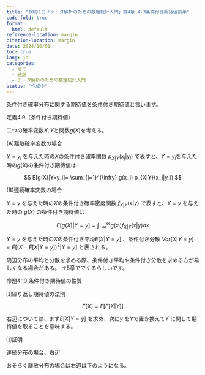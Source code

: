 ```yaml
---
title: "10月1日「データ解析のための数理統計入門」第4章 4-3条件付き期待値前半"
code-fold: true
format:
  html: default
reference-location: margin
citation-location: margin
date: 2024/10/01
toc: true
lang: ja
categories:
  - ゼミ
  - 統計
  - データ解析のための数理統計入門
status: "作成中"
---
```


条件付き確率分布に関する期待値を条件付き期待値と言います。

::: {.extra-space2}

:::


::: {.bold}
定義4.9（条件付き期待値）
:::



二つの確率変数$X,Y$と関数$g(X)$を考える。

(A)離散確率変数の場合

$Y=y_i$ を与えた時の$X$の条件付き確率関数 $p_{X|Y}(x_j|y_i)$ で表すと、$Y=y_i$を与えた時の$g(X)$の条件付き期待値は

$$
E[g(X)|Y=y_i]= \sum_{j=1}^{\infty} g(x_j) p_{X|Y}(x_j|y_i)
$$

::: {.extra-space3}

:::


(B)連続確率変数の場合

$Y=y$ を与えた時の$X$の条件付き確率密度関数 $f_{X|Y}(x|y)$ で表すと、$Y=y$ を与えた時の $g(X)$ の条件付き期待値は

$$
E[g(X)|Y=y]= \int_{-\infty}^{\infty} g(x_j) f_{X|Y}(x|y)dx
$$

::: {.extra-space3}

:::




$Y=y$ を与えた時の$X$の条件付き平均$E[X|Y=y]$ 、条件付き分散 $Var[X|Y=y]=E[(X-E[X|Y=y])^2|Y=y]$ と表される。

周辺分布の平均と分散を求める際、条件付き平均や条件付き分散を求める方が易しくなる場合がある。
→5章ででくるらしいです。


::: {.extra-space3}

:::

::: {.bold}
命題4.10 条件付き期待値の性質
:::


⑴繰り返し期待値の法則

$$
E[X]=E[E[X|Y]]
$$

右辺については、まず$E[X|Y=y]$ を求め、次に$y$ を$Y$で置き換えて$Y$ に関して期待値を取ることを意味する。

::: {.extra-space3}

:::


⑴証明

連続分布の場合、右辺

\begin{align}
E[E[X|Y]]&= \int_{-\infty}^{\infty} \{\int_{-\infty}^{\infty} x f_{X|Y}(x|y)dx\} f_Y(y)dy \\
&= \int_{-\infty}^{\infty}x \int_{-\infty}^{\infty}  f_{X|Y}(x|y)f_Y(y)dy dx \\
&= \int_{-\infty}^{\infty}x \int_{-\infty}^{\infty} \frac{f(x,y)}{f_Y(y)} f_Y(y)dy dx \\
&= \int_{-\infty}^{\infty}x \int_{-\infty}^{\infty} f(x,y)dydx \\
&= \int_{-\infty}^{\infty}x f_X(x) dx \\
&= E[X]
\end{align}

おそらく離散分布の場合は右辺は下のようになる。



\begin{align}
E[E[X|Y]]&= \sum_{i=1}^{\infty} \{\sum_{j=1}^{\infty} x_j p_{X|Y}(x_j|y_i)\} p_Y(y_i) \\
&= \sum_{j=1}^{\infty} x_j \sum_{i=1}^{\infty}  p_{X|Y}(x_j|y_i) p_Y(y_i) \\
&= \sum_{j=1}^{\infty} x_j \sum_{i=1}^{\infty}   \frac{p(x_j,y_i)}{p_Y(y_i)} p_Y(y_i) \\
&= \sum_{j=1}^{\infty} x_j \sum_{i=1}^{\infty}   p(x_j,y_i) \\
&= \sum_{j=1}^{\infty} x_j p_X(x_j) \\
&= E[X]
\end{align}
